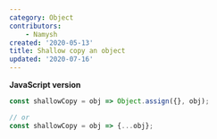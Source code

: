 ```yaml
---
category: Object
contributors:
    - Namysh
created: '2020-05-13'
title: Shallow copy an object
updated: '2020-07-16'
---
```


**JavaScript version**

```js shallowCopy.js
const shallowCopy = obj => Object.assign({}, obj);

// or
const shallowCopy = obj => {...obj};
```
